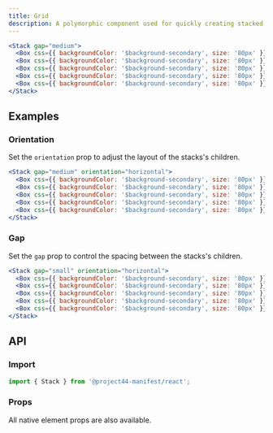 ```yaml
---
title: Grid
description: A polymorphic component used for quickly creating stacked layouts.
---
```


```jsx
<Stack gap="medium">
  <Box css={{ backgroundColor: '$background-secondary', size: '80px' }} />
  <Box css={{ backgroundColor: '$background-secondary', size: '80px' }} />
  <Box css={{ backgroundColor: '$background-secondary', size: '80px' }} />
  <Box css={{ backgroundColor: '$background-secondary', size: '80px' }} />
  <Box css={{ backgroundColor: '$background-secondary', size: '80px' }} />
</Stack>
```

## Examples

### Orientation

Set the `orientation` prop to adjust the layout of the stacks's children.

```jsx
<Stack gap="medium" orientation="horizontal">
  <Box css={{ backgroundColor: '$background-secondary', size: '80px' }} />
  <Box css={{ backgroundColor: '$background-secondary', size: '80px' }} />
  <Box css={{ backgroundColor: '$background-secondary', size: '80px' }} />
  <Box css={{ backgroundColor: '$background-secondary', size: '80px' }} />
  <Box css={{ backgroundColor: '$background-secondary', size: '80px' }} />
</Stack>
```

### Gap

Set the `gap` prop to control the spacing between the stacks's children.

```jsx
<Stack gap="small" orientation="horizontal">
  <Box css={{ backgroundColor: '$background-secondary', size: '80px' }} />
  <Box css={{ backgroundColor: '$background-secondary', size: '80px' }} />
  <Box css={{ backgroundColor: '$background-secondary', size: '80px' }} />
  <Box css={{ backgroundColor: '$background-secondary', size: '80px' }} />
  <Box css={{ backgroundColor: '$background-secondary', size: '80px' }} />
</Stack>
```

## API

### Import

```js
import { Stack } from '@project44-manifest/react';
```

### Props

All native element props are also available.

<PropsTable of="Stack" />
